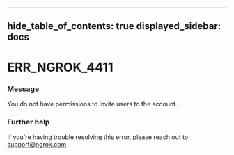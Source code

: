 

---
hide_table_of_contents: true
displayed_sidebar: docs
---


# ERR_NGROK_4411

### Message
You do not have permissions to invite users to the account.

<ErrorDetails />



### Further help
If you're having trouble resolving this error, please reach out to [support@ngrok.com](mailto:support@ngrok.com?subject=Help%20with%20ERR_NGROK_4411)

